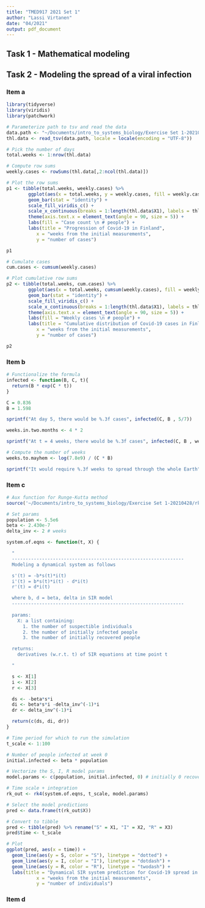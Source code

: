 ```yaml
---
title: "TMED917 2021 Set 1"
author: "Lassi Virtanen"
date: "04/2021"
output: pdf_document
---
```


## Task 1 - Mathematical modeling

## Task 2 - Modeling the spread of a viral infection

### Item a

```r
library(tidyverse)
library(viridis)
library(patchwork)
```

```r
# Parameterize path to tsv and read the data
data.path <- "~/Documents/intro_to_systems_biology/Exercise Set 1-20210428/thl-covid.tsv"
thl.data <- read_tsv(data.path, locale = locale(encoding = "UTF-8"))

# Pick the number of days
total.weeks <- 1:nrow(thl.data)

# Compute row sums
weekly.cases <- rowSums(thl.data[,2:ncol(thl.data)])

# Plot the row sums
p1 <- tibble(total.weeks, weekly.cases) %>%
        ggplot(aes(x = total.weeks, y = weekly.cases, fill = weekly.cases)) + 
        geom_bar(stat = "identity") +
        scale_fill_viridis_c() +
        scale_x_continuous(breaks = 1:length(thl.data$X1), labels = thl.data$X1) +
        theme(axis.text.x = element_text(angle = 90, size = 5)) +
        labs(fill = "Case count \n # people") +
        labs(title = "Progression of Covid-19 in Finland",
           x = "weeks from the initial measurements",
           y = "number of cases")

p1
```

```r
# Cumulate cases
cum.cases <- cumsum(weekly.cases)

# Plot cumulative row sums
p2 <- tibble(total.weeks, cum.cases) %>%
        ggplot(aes(x = total.weeks, cumsum(weekly.cases), fill = weekly.cases)) + 
        geom_bar(stat = "identity") +
        scale_fill_viridis_c() +
        scale_x_continuous(breaks = 1:length(thl.data$X1), labels = thl.data$X1) +
        theme(axis.text.x = element_text(angle = 90, size = 5)) +
        labs(fill = "Weekly cases \n # people") +
        labs(title = "Cumulative distribution of Covid-19 cases in Finland, colored by weekly count",
           x = "weeks from the initial measurements",
           y = "number of cases")

p2
```

### Item b

```r
# Functionalize the formula
infected <- function(B, C, t){
  return(B * exp(C * t))
}
```

```r
C = 0.836
B = 1.598

sprintf("At day 5, there would be %.3f cases", infected(C, B , 5/7))
```

```r
weeks.in.two.months <- 4 * 2

sprintf("At t = 4 weeks, there would be %.3f cases", infected(C, B , weeks.in.two.months))
```

```r
# Compute the number of weeks
weeks.to.mayhem <- log(7.8e9) / (C * B)

sprintf("It would require %.3f weeks to spread through the whole Earth", weeks.to.mayhem)
```

### Item c

```r
# Aux function for Runge-Kutta method
source('~/Documents/intro_to_systems_biology/Exercise Set 1-20210428/rk4.R')

# Set params
population <- 5.5e6
beta <- 2.430e-7
delta_inv <- 2 # weeks

system.of.eqns <- function(t, X) {

  "
  ---------------------------------------------------------------
  Modeling a dynamical system as follows

  s'(t) = -b*s(t)*i(t)
  i'(t) = b*s(t)*i(t) - d*i(t)
  r'(t) = d*i(t)

  where b, d = beta, delta in SIR model
  ---------------------------------------------------------------
  
  params:
    X: a list containing:
      1. the number of suspectible individuals
      2. the number of initially infected people
      3. the number of initially recovered people

  returns:
    derivatives (w.r.t. t) of SIR equations at time point t

  "

  s <- X[1]
  i <- X[2]
  r <- X[3]

  ds <- -beta*s*i
  di <- beta*s*i -delta_inv^(-1)*i
  dr <- delta_inv^(-1)*i

  return(c(ds, di, dr))
}

# Time period for which to run the simulation
t_scale <- 1:100

# Number of people infected at week 0
initial.infected <- beta * population

# Vectorize the S, I, R model params
model.params <- c(population, initial.infected, 0) # initially 0 recovered

# Time scale + integration
rk_out <- rk4(system.of.eqns, t_scale, model.params)

# Select the model predictions
pred <- data.frame(t(rk_out$X))

# Convert to tibble
pred <- tibble(pred) %>% rename("S" = X1, "I" = X2, "R" = X3)
pred$time <- t_scale

# Plot
ggplot(pred, aes(x = time)) +
  geom_line(aes(y = S, color = "S"), linetype = "dotted") +
  geom_line(aes(y = I, color = "I"), linetype = "dotdash") + 
  geom_line(aes(y = R, color = "R"), linetype = "twodash") +
  labs(title = "Dynamical SIR system prediction for Covid-19 spread in Finland",
           x = "weeks from the initial measurements",
           y = "number of individuals")

```

### Item d
